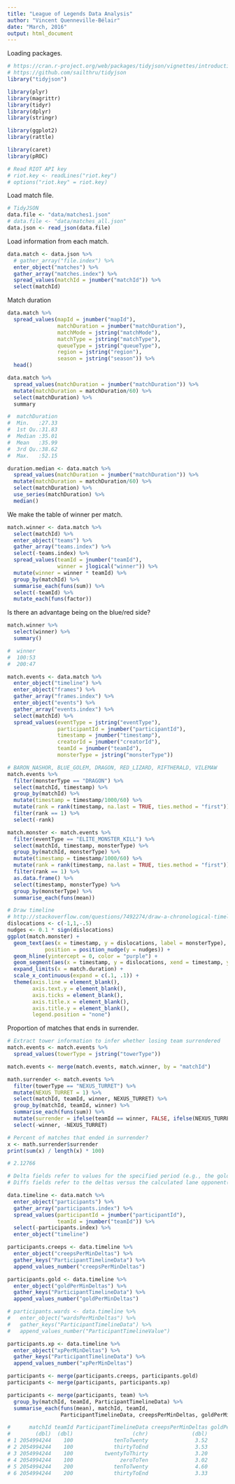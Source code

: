 ```yaml
---
title: "League of Legends Data Analysis"
author: "Vincent Quenneville-Bélair"
date: "March, 2016"
output: html_document
---
```


Loading packages.
```r
# https://cran.r-project.org/web/packages/tidyjson/vignettes/introduction-to-tidyjson.html
# https://github.com/sailthru/tidyjson
library("tidyjson")

library(plyr)
library(magrittr)
library(tidyr)
library(dplyr)
library(stringr)

library(ggplot2)
library(rattle)

library(caret)
library(pROC)
```

```r
# Read RIOT API key
# riot.key <- readLines("riot.key")
# options("riot.key" = riot.key)
```

Load match file.
```r
# TidyJSON
data.file <- "data/matches1.json"
# data.file <- "data/matches_all.json"
data.json <- read_json(data.file)
```

Load information from each match.
```r
data.match <- data.json %>% 
  # gather_array("file.index") %>%
  enter_object("matches") %>%
  gather_array("matches.index") %>% 
  spread_values(matchId = jnumber("matchId")) %>%
  select(matchId) 
```

Match duration
```r
data.match %>%
  spread_values(mapId = jnumber("mapId"),
                matchDuration = jnumber("matchDuration"),
                matchMode = jstring("matchMode"),
                matchType = jstring("matchType"),
                queueType = jstring("queueType"),
                region = jstring("region"),
                season = jstring("season")) %>%
  head()

data.match %>%
  spread_values(matchDuration = jnumber("matchDuration")) %>%
  mutate(matchDuration = matchDuration/60) %>%
  select(matchDuration) %>%
  summary

#  matchDuration  
#  Min.   :27.33  
#  1st Qu.:31.83  
#  Median :35.01  
#  Mean   :35.99  
#  3rd Qu.:38.62  
#  Max.   :52.15  

duration.median <- data.match %>%
  spread_values(matchDuration = jnumber("matchDuration")) %>%
  mutate(matchDuration = matchDuration/60) %>%
  select(matchDuration) %>%
  use_series(matchDuration) %>%
  median()
```

We make the table of winner per match.
```r
match.winner <- data.match %>%
  select(matchId) %>%
  enter_object("teams") %>%
  gather_array("teams.index") %>%
  select(-teams.index) %>%
  spread_values(teamId = jnumber("teamId"),
                winner = jlogical("winner")) %>%
  mutate(winner = winner * teamId) %>%
  group_by(matchId) %>%
  summarise_each(funs(sum)) %>%
  select(-teamId) %>%
  mutate_each(funs(factor))
```

Is there an advantage being on the blue/red side?
```r
match.winner %>% 
  select(winner) %>%
  summary()

#  winner  
#  100:53  
#  200:47  
```

```r
match.events <- data.match %>%
  enter_object("timeline") %>%
  enter_object("frames") %>%
  gather_array("frames.index") %>%
  enter_object("events") %>%
  gather_array("events.index") %>%
  select(matchId) %>%
  spread_values(eventType = jstring("eventType"),
                participantId = jnumber("participantId"), 
                timestamp = jnumber("timestamp"),
                creatorId = jnumber("creatorId"),
                teamId = jnumber("teamId"),
                monsterType = jstring("monsterType"))
```

```r
# BARON_NASHOR, BLUE_GOLEM, DRAGON, RED_LIZARD, RIFTHERALD, VILEMAW
match.events %>%
  filter(monsterType == "DRAGON") %>%
  select(matchId, timestamp) %>%
  group_by(matchId) %>%
  mutate(timestamp = timestamp/1000/60) %>%
  mutate(rank = rank(timestamp, na.last = TRUE, ties.method = "first")) %>%
  filter(rank == 1) %>%
  select(-rank)

match.monster <- match.events %>%
  filter(eventType == "ELITE_MONSTER_KILL") %>%
  select(matchId, timestamp, monsterType) %>%
  group_by(matchId, monsterType) %>%
  mutate(timestamp = timestamp/1000/60) %>%
  mutate(rank = rank(timestamp, na.last = TRUE, ties.method = "first")) %>%
  filter(rank == 1) %>%
  as.data.frame() %>%
  select(timestamp, monsterType) %>%
  group_by(monsterType) %>%
  summarise_each(funs(mean))

# Draw timeline
# http://stackoverflow.com/questions/7492274/draw-a-chronological-timeline-with-ggplot2
dislocations <- c(-1,1,-.5)
nudges <- 0.1 * sign(dislocations)
ggplot(match.monster) + 
  geom_text(aes(x = timestamp, y = dislocations, label = monsterType), 
            position = position_nudge(y = nudges)) +
  geom_hline(yintercept = 0, color = "purple") +
  geom_segment(aes(x = timestamp, y = dislocations, xend = timestamp, yend = 0)) +
  expand_limits(x = match.duration) +
  scale_x_continuous(expand = c(.1, .1)) +
  theme(axis.line = element_blank(),
        axis.text.y = element_blank(),
        axis.ticks = element_blank(),
        axis.title.x = element_blank(),
        axis.title.y = element_blank(),
        legend.position = "none")
```

Proportion of matches that ends in surrender.
```r
# Extract tower information to infer whether losing team surrendered
match.events <- match.events %>%
  spread_values(towerType = jstring("towerType"))

match.events <- merge(match.events, match.winner, by = "matchId")

math.surrender <- match.events %>%
  filter(towerType == "NEXUS_TURRET") %>%
  mutate(NEXUS_TURRET = 1) %>%
  select(matchId, teamId, winner, NEXUS_TURRET) %>%
  group_by(matchId, teamId, winner) %>%
  summarise_each(funs(sum)) %>%
  mutate(surrender = ifelse(teamId == winner, FALSE, ifelse(NEXUS_TURRET < 2, TRUE, FALSE))) %>%
  select(-winner, -NEXUS_TURRET)

# Percent of matches that ended in surrender?
x <- math.surrender$surrender
print(sum(x) / length(x) * 100)

# 2.12766
```

```r
# Delta fields refer to values for the specified period (e.g., the gold per minute over the first 10 minutes of the game versus the second 20 minutes of the game) 
# Diffs fields refer to the deltas versus the calculated lane opponent(s)

data.timeline <- data.match %>%
  enter_object("participants") %>%
  gather_array("participants.index") %>%
  spread_values(participantId = jnumber("participantId"),
                teamId = jnumber("teamId")) %>%
  select(-participants.index) %>%
  enter_object("timeline")

participants.creeps <- data.timeline %>% 
  enter_object("creepsPerMinDeltas") %>%
  gather_keys("ParticipantTimelineData") %>%
  append_values_number("creepsPerMinDeltas")

participants.gold <- data.timeline %>% 
  enter_object("goldPerMinDeltas") %>%
  gather_keys("ParticipantTimelineData") %>%
  append_values_number("goldPerMinDeltas")

# participants.wards <- data.timeline %>% 
#   enter_object("wardsPerMinDeltas") %>%
#   gather_keys("ParticipantTimelineData") %>%
#   append_values_number("ParticipantTimelineValue")

participants.xp <- data.timeline %>% 
  enter_object("xpPerMinDeltas") %>%
  gather_keys("ParticipantTimelineData") %>%
  append_values_number("xpPerMinDeltas")

participants <- merge(participants.creeps, participants.gold)
participants <- merge(participants, participants.xp)

participants <- merge(participants, team) %>%
  group_by(matchId, teamId, ParticipantTimelineData) %>%
  summarise_each(funs(mean), matchId, teamId,
                 ParticipantTimelineData, creepsPerMinDeltas, goldPerMinDeltas, xpPerMinDeltas)

#      matchId teamId ParticipantTimelineData creepsPerMinDeltas goldPerMinDeltas xpPerMinDeltas
#        (dbl)  (dbl)                   (chr)              (dbl)            (dbl)          (dbl)
# 1 2054994244    100             tenToTwenty               3.52           332.18         478.76
# 2 2054994244    100             thirtyToEnd               3.53           438.55         581.97
# 3 2054994244    100          twentyToThirty               3.20           349.30         428.22
# 4 2054994244    100               zeroToTen               3.02           178.06         266.68
# 5 2054994244    200             tenToTwenty               4.60           385.72         462.62
# 6 2054994244    200             thirtyToEnd               3.33           428.66         483.97
```